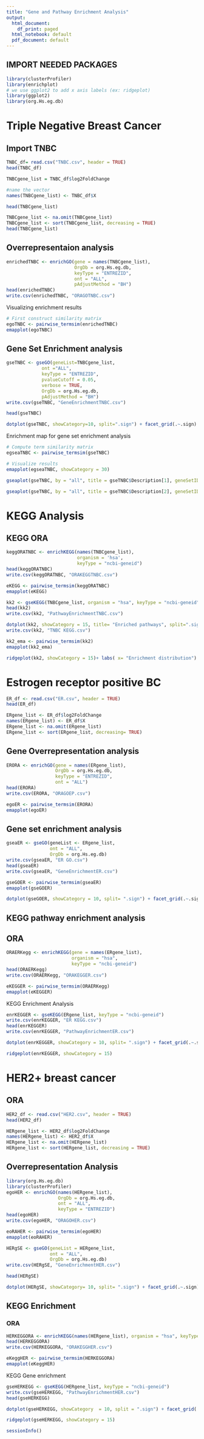 ---
title: "Gene and Pathway Enrichment Analysis"
output:
  html_document:
    df_print: paged
  html_notebook: default
  pdf_document: default
---

## IMPORT NEEDED PACKAGES

```{r}
library(clusterProfiler)
library(enrichplot)
# we use ggplot2 to add x axis labels (ex: ridgeplot)
library(ggplot2)
library(org.Hs.eg.db)
```
# Triple Negative Breast Cancer
## Import TNBC

```{r}
TNBC_df= read.csv("TNBC.csv", header = TRUE)
head(TNBC_df)
```
```{r}
TNBCgene_list = TNBC_df$log2FoldChange

#name the vector
names(TNBCgene_list) <- TNBC_df$X

head(TNBCgene_list)
```
```{r}
TNBCgene_list <- na.omit(TNBCgene_list)
TNBCgene_list <- sort(TNBCgene_list, decreasing = TRUE)
head(TNBCgene_list)
```
## Overrepresentaion analysis
```{r}
enrichedTNBC <- enrichGO(gene = names(TNBCgene_list),
                         OrgDb = org.Hs.eg.db,
                         keyType = "ENTREZID",
                         ont = "ALL",
                         pAdjustMethod = "BH")
head(enrichedTNBC)
write.csv(enrichedTNBC, "ORAGOTNBC.csv")
```
Visualizing enrichment results
```{r}
# First construct similarity matrix
egoTNBC <- pairwise_termsim(enrichedTNBC)
emapplot(egoTNBC)
```
## Gene Set Enrichment analysis
```{r}
gseTNBC <- gseGO(geneList=TNBCgene_list, 
             ont ="ALL", 
             keyType = "ENTREZID", 
             pvalueCutoff = 0.05, 
             verbose = TRUE, 
             OrgDb = org.Hs.eg.db, 
             pAdjustMethod = "BH")
write.csv(gseTNBC, "GeneEnrichmentTNBC.csv")
```
```{r}
head(gseTNBC)
```
```{r}
dotplot(gseTNBC, showCategory=10, split=".sign") + facet_grid(.~.sign)
```
Enrichment map for gene set enrichment analysis
```{r}
# Compute term similarity matrix
egseaTNBC <- pairwise_termsim(gseTNBC)

# Visualize results
emapplot(egseaTNBC, showCategory = 30)
```

```{r}
gseaplot(gseTNBC, by = "all", title = gseTNBC$Description[1], geneSetID = 1)
```

```{r}
gseaplot(gseTNBC, by = "all", title = gseTNBC$Description[2], geneSetID = 2)
```

# KEGG Analysis
## KEGG ORA

```{r}
keggORATNBC <- enrichKEGG(names(TNBCgene_list),
                          organism = 'hsa',
                          keyType = "ncbi-geneid")
head(keggORATNBC)
write.csv(keggORATNBC, "ORAKEGGTNBC.csv")
```

```{r}
eKEGG <- pairwise_termsim(keggORATNBC)
emapplot(eKEGG)
```

```{r}
kk2 <- gseKEGG(TNBCgene_list, organism = "hsa", keyType = "ncbi-geneid", pAdjustMethod = "BH")
head(kk2)
write.csv(kk2, "PathwayEnrichmentTNBC.csv")
```
```{r}
dotplot(kk2, showCategory = 15, title= "Enriched pathways", split=".sign") + facet_grid(.~.sign)
write.csv(kk2, "TNBC KEGG.csv")
```


```{r}
kk2_ema <- pairwise_termsim(kk2)
emapplot(kk2_ema)
```



```{r}
ridgeplot(kk2, showCategory = 15)+ labs( x= "Enrichment distribution")
```


# Estrogen receptor positive BC
```{r}
ER_df <- read.csv("ER.csv", header = TRUE)
head(ER_df)
```
```{r}
ERgene_list <- ER_df$log2FoldChange
names(ERgene_list) <- ER_df$X
ERgene_list <- na.omit(ERgene_list)
ERgene_list <- sort(ERgene_list, decreasing= TRUE)
```

## Gene Overrepresentation analysis
```{r}
ERORA <- enrichGO(gene = names(ERgene_list),
                  OrgDb = org.Hs.eg.db,
                  keyType = "ENTREZID",
                  ont = "ALL")
head(ERORA)
write.csv(ERORA, "ORAGOEP.csv")
```
```{r}
egoER <- pairwise_termsim(ERORA)
emapplot(egoER)
```

## Gene set enrichment analysis
```{r}
gseaER <- gseGO(geneList <- ERgene_list, 
                ont = "ALL",
                OrgDb = org.Hs.eg.db)
write.csv(gseaER, "ER GO.csv")
head(gseaER)
write.csv(gseaER, "GeneEnrichmentER.csv")
```
```{r}
gseGOER <- pairwise_termsim(gseaER)
emapplot(gseGOER)
```
```{r}  
dotplot(gseGOER, showCategory = 10, split= ".sign") + facet_grid(.~.sign)
```

## KEGG pathway enrichment analysis
## ORA
```{r}
ORAERKegg <- enrichKEGG(gene = names(ERgene_list),
                        organism = "hsa",
                        keyType = "ncbi-geneid")
head(ORAERKegg)
write.csv(ORAERKegg, "ORAKEGGER.csv")
```
```{r}
eKEGGER <- pairwise_termsim(ORAERKegg)
emapplot(eKEGGER)
```

KEGG Enrichment Analysis
```{r}
enrKEGGER <- gseKEGG(ERgene_list, keyType = "ncbi-geneid")
write.csv(enrKEGGER, "ER KEGG.csv")
head(enrKEGGER) 
write.csv(enrKEGGER, "PathwayEnrichmentER.csv")
```
```{r}
dotplot(enrKEGGER, showCategory = 10, split= ".sign") + facet_grid(.~.sign)
```
```{r}
ridgeplot(enrKEGGER, showCategory = 15)
```


# HER2+ breast cancer
## ORA
```{r}
HER2_df <- read.csv("HER2.csv", header = TRUE)
head(HER2_df)
```
```{r}
HERgene_list <- HER2_df$log2FoldChange
names(HERgene_list) <- HER2_df$X
HERgene_list <- na.omit(HERgene_list)
HERgene_list <- sort(HERgene_list, decreasing = TRUE)
```

## Overrepresentation Analysis
```{r}
library(org.Hs.eg.db)
library(clusterProfiler)
egoHER <- enrichGO(names(HERgene_list),
                   OrgDb = org.Hs.eg.db,
                   ont = "ALL",
                   keyType = "ENTREZID")
head(egoHER)
write.csv(egoHER, "ORAGOHER.csv")
```
```{r}
eoRAHER <- pairwise_termsim(egoHER)
emapplot(eoRAHER)
```
```{r}
HERgSE <- gseGO(geneList = HERgene_list,
                ont = "ALL",
                OrgDb = org.Hs.eg.db)
write.csv(HERgSE, "GeneEnrichmentHER.csv")
```

```{r}
head(HERgSE)
```
```{r}
dotplot(HERgSE, showCategory= 10, split= ".sign") + facet_grid(.~.sign)
```

## KEGG Enrichment
### ORA
```{r}
HERKEGGORA <- enrichKEGG(names(HERgene_list), organism = "hsa", keyType = "ncbi-geneid")
head(HERKEGGORA)
write.csv(HERKEGGORA, "ORAKEGGHER.csv")
```

```{r}
eKeggHER <- pairwise_termsim(HERKEGGORA)
emapplot(eKeggHER)
```

KEGG Gene enrichment
```{r}
gseHERKEGG <- gseKEGG(HERgene_list, keyType = "ncbi-geneid")
write.csv(gseHERKEGG, "PathwayEnrichmentHER.csv")
head(gseHERKEGG)
```
```{r}
dotplot(gseHERKEGG, showCategory  = 10, split = ".sign") + facet_grid(.~.sign)
```

```{r}
ridgeplot(gseHERKEGG, showCategory = 15)
```



```{r}
sessionInfo()
```

